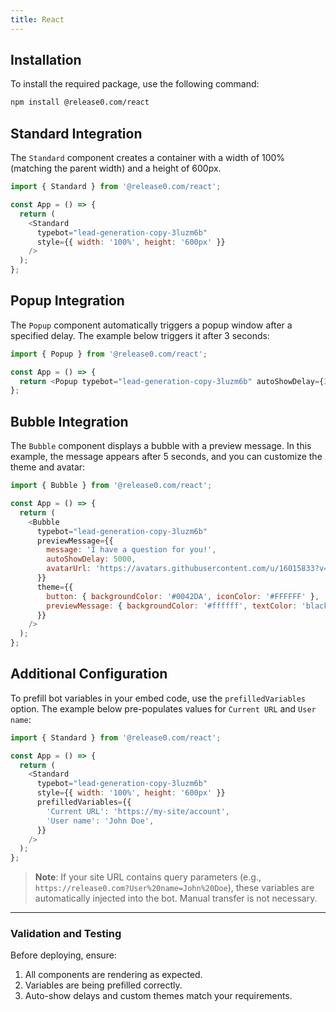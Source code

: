 ```yaml
---
title: React
---
```


## Installation

To install the required package, use the following command:

```bash
npm install @release0.com/react
```

## Standard Integration

The `Standard` component creates a container with a width of 100% (matching the parent width) and a height of 600px.

```javascript
import { Standard } from '@release0.com/react';

const App = () => {
  return (
    <Standard
      typebot="lead-generation-copy-3luzm6b"
      style={{ width: '100%', height: '600px' }}
    />
  );
};
```

## Popup Integration

The `Popup` component automatically triggers a popup window after a specified delay. The example below triggers it after 3 seconds:

```javascript
import { Popup } from '@release0.com/react';

const App = () => {
  return <Popup typebot="lead-generation-copy-3luzm6b" autoShowDelay={3000} />;
};
```

## Bubble Integration

The `Bubble` component displays a bubble with a preview message. In this example, the message appears after 5 seconds, and you can customize the theme and avatar:

```javascript
import { Bubble } from '@release0.com/react';

const App = () => {
  return (
    <Bubble
      typebot="lead-generation-copy-3luzm6b"
      previewMessage={{
        message: 'I have a question for you!',
        autoShowDelay: 5000,
        avatarUrl: 'https://avatars.githubusercontent.com/u/16015833?v=4',
      }}
      theme={{
        button: { backgroundColor: '#0042DA', iconColor: '#FFFFFF' },
        previewMessage: { backgroundColor: '#ffffff', textColor: 'black' },
      }}
    />
  );
};
```

## Additional Configuration

To prefill bot variables in your embed code, use the `prefilledVariables` option. The example below pre-populates values for `Current URL` and `User name`:

```javascript
import { Standard } from '@release0.com/react';

const App = () => {
  return (
    <Standard
      typebot="lead-generation-copy-3luzm6b"
      style={{ width: '100%', height: '600px' }}
      prefilledVariables={{
        'Current URL': 'https://my-site/account',
        'User name': 'John Doe',
      }}
    />
  );
};
```

> **Note**: If your site URL contains query parameters (e.g., `https://release0.com?User%20name=John%20Doe`), these variables are automatically injected into the bot. Manual transfer is not necessary.

---

### Validation and Testing

Before deploying, ensure:
1. All components are rendering as expected.
2. Variables are being prefilled correctly.
3. Auto-show delays and custom themes match your requirements.